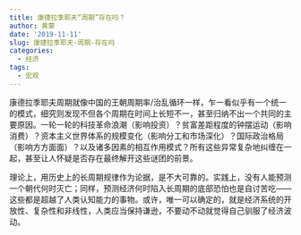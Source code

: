 ```yaml
---
title: 康捷拉季耶夫“周期”存在吗？
author: 黄蒙
date: '2019-11-11'
slug: 康捷拉季耶夫-周期-存在吗
categories:
  - 经济
tags:
  - 宏观
---
```



<p>康德拉季耶夫周期就像中国的王朝周期率/治乱循环一样，乍一看似乎有一个统一的模式，细究则发现不但各个周期在时间上长短不一，甚至归纳不出一个共同的主要原因。一轮一轮的科技革命浪潮（影响投资）？贫富差距程度的钟摆运动（影响消费）？资本主义世界体系的规模变化（影响分工和市场深化）？国际政治格局（影响方方面面）？以及诸多因素的相互作用模式？所有这些异常复杂地纠缠在一起，甚至让人怀疑是否存在最终解开这些谜团的前景。</p>


<p>理论上，用历史上的长周期规律作为论据，是不大可靠的。实践上，没有人能预测一个朝代何时灭亡；同样，预测经济何时陷入长周期的底部恐怕也是自讨苦吃——这些都是超越了人类认知能力的事物。或许，唯一可以确定的，就是经济系统的开放性、复杂性和非线性，人类应当保持谦逊，不要动不动就觉得自己驯服了经济波动。</p>

